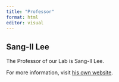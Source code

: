 ```yaml
---
title: "Professor"
format: html
editor: visual
---
```


## Sang-Il Lee

The Professor of our Lab is Sang-Il Lee.

For more information, visit [his own website](https://sangillee.snu.ac.kr/).
